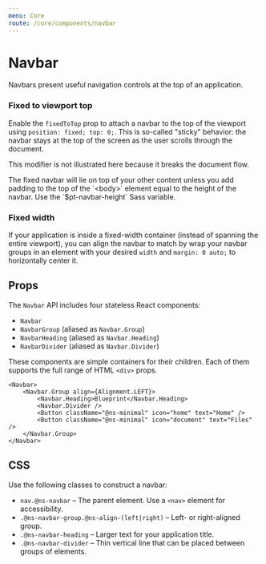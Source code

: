 ```yaml
---
menu: Core
route: /core/components/navbar
---
```



# Navbar

Navbars present useful navigation controls at the top of an application.

<NavbarExample />

### Fixed to viewport top

Enable the `fixedToTop` prop to attach a navbar to the top of the viewport using
`position: fixed; top: 0;`. This is so-called "sticky" behavior: the navbar
stays at the top of the screen as the user scrolls through the document.

This modifier is not illustrated here because it breaks the document flow.

<Callout intent="danger" title="Body padding required">
    The fixed navbar will lie on top of your other content unless you add padding to the top of the
    `&lt;body>` element equal to the height of the navbar. Use the `$pt-navbar-height` Sass variable.
</Callout>

### Fixed width

If your application is inside a fixed-width container (instead of spanning the
entire viewport), you can align the navbar to match by wrap your navbar groups
in an element with your desired `width` and `margin: 0 auto;` to horizontally
center it.

<CssExample name="navbar-container" />

## Props

The `Navbar` API includes four stateless React components:

* `Navbar`
* `NavbarGroup` (aliased as `Navbar.Group`)
* `NavbarHeading` (aliased as `Navbar.Heading`)
* `NavbarDivider` (aliased as `Navbar.Divider`)

These components are simple containers for their children. Each of them supports
the full range of HTML `<div>` props.

```tsx
<Navbar>
    <Navbar.Group align={Alignment.LEFT}>
        <Navbar.Heading>Blueprint</Navbar.Heading>
        <Navbar.Divider />
        <Button className="@ns-minimal" icon="home" text="Home" />
        <Button className="@ns-minimal" icon="document" text="Files" />
    </Navbar.Group>
</Navbar>
```

<Interface name="INavbarProps" />

<Interface name="INavbarGroupProps" />

<Interface name="INavbarHeadingProps" />

<Interface name="INavbarDividerProps" />

## CSS

Use the following classes to construct a navbar:

* `nav.@ns-navbar` &ndash; The parent element. Use a `<nav>` element for accessibility.
* `.@ns-navbar-group.@ns-align-(left|right)` &ndash; Left- or right-aligned group.
* `.@ns-navbar-heading` &ndash; Larger text for your application title.
* `.@ns-navbar-divider` &ndash; Thin vertical line that can be placed between groups of elements.

<CssExample name="navbar" />
